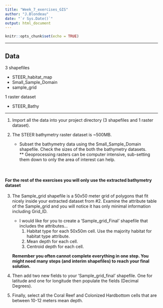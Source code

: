 ```yaml
---
title: "Week_7_exercises_GIS"
author: "J.Blondeau"
date: "`r Sys.Date()`"
output: html_document
---
```


```r
knitr::opts_chunk$set(echo = TRUE)
```

------------------------------------------------------------------------

## Data

3 shapefiles

-   STEER_habitat_map
-   Small_Sample_Domain
-   sample_grid

1 raster dataset

-   STEER_Bathy

------------------------------------------------------------------------

1.  Import all the data into your project directory (3 shapefiles and 1 raster dataset).

2.  The STEER bathymetry raster dataset is \~500MB.

    -   Subset the bathymetry data using the Small_Sample_Domain shapefile. Check the sizes of the both the bathymetry datasets. <br> \*\* Geoprocessing rasters can be computer intensive, sub-setting them down to only the area of interest can help.

<br>

#### For the rest of the exercises you will only use the extracted bathymetry dataset

3.  The Sample_grid shapefile is a 50x50 meter grid of polygons that fit nicely inside your extracted dataset from #2. Examine the attribute table of the Sample_grid and you will notice it has only minimal information including Grid_ID.

    -   I would like for you to create a 'Sample_grid_Final' shapefile that includes the attributes...
        1.  Habitat type for each 50x50m cell.  Use the majority habitat for habitat type attribute.
        2.  Mean depth for each cell.
        3.  Centroid depth for each cell.

    **Remember you often cannot complete everything in one step. You might need many steps (and interim shapefiles) to reach your final solution.**

4.  Then add two new fields to your 'Sample_grid_final' shapefile. One for latitude and one for longitude then populate the fields (Decimal Degrees).

5.  Finally, select all the Coral Reef and Colonized Hardbottom cells that are between 10-12 meters mean depth.
